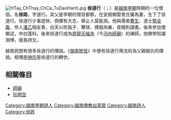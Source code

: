 {{Otheruses|other=名为徐道行的其他人物|徐文亨}}
{{unreferenced|time=2014-05-13T04:46:49+00:00}}
[[File:HTay_ChThay_ChCa_TuDaoHanh.jpg|thumb]]
'''徐道行'''（{{vie|v=Từ Đạo Hạnh|hn=徐道行}}；{{bd|1072年||1116年||catIdx=T}}）是[[越南|越南]][[李朝_(越南)|李朝]]時期的一位僧侶。名'''徐路'''，字道行。其父是李朝的僧官都察，在安朗鄉娶曾氏鸞為妻，生下了徐道行。徐道行少事遊俠，倜儻有大志，舉止人莫能測。他與儒者[[費生|費生]]、道士[[黎全義|黎全義]]、伶人[[潘乙|潘乙]]相友善，白天以吹笛子、擊球、搏戲為樂，夜晚則讀書。後來參加僧鄉試，中白蓬科。後來徐道行成為[[昇龍|昇龍]][[天福寺|天福寺]]（今[[河內市|河內]][[師廟|師廟]]）的禪師。他佛學知識淵博，擅長詩文。

越南民間有很多徐道行的傳說。《[[嶺南摭怪|嶺南摭怪]]》中便有徐道行用法術為父親報仇的傳說。相傳[[李神宗|李神宗]]是徐道行的轉世。

==相關條目==
{{Wikisource|嶺南摭怪/徐道行、阮明空傳|《嶺南摭怪·徐道行阮明空傳》}}
*[[師廟|師廟]]
*[[阮明空|阮明空]]

[[Category:越南李朝詩人|Category:越南李朝詩人]]
[[Category:越南佛教出家眾|Category:越南佛教出家眾]]
[[Category:越南詩人|Category:越南詩人]]
[[Category:徐姓|Category:徐姓]]